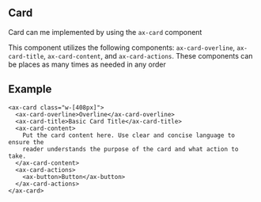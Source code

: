 
<Meta title="Wiki/Card" />

## Card

Card can me implemented by using the `ax-card` component

This component utilizes the following components: `ax-card-overline`, `ax-card-title`, `ax-card-content`, and `ax-card-actions`. These components can be places as many times as needed in any order

## Example

```
<ax-card class="w-[408px]">
  <ax-card-overline>Overline</ax-card-overline>
  <ax-card-title>Basic Card Title</ax-card-title>
  <ax-card-content>
    Put the card content here. Use clear and concise language to ensure the
    reader understands the purpose of the card and what action to take.
  </ax-card-content>
  <ax-card-actions>
    <ax-button>Button</ax-button>
  </ax-card-actions>
</ax-card>
```
